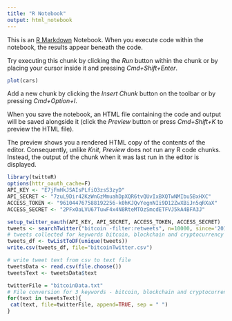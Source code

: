 ```yaml
---
title: "R Notebook"
output: html_notebook
---
```


This is an [R Markdown](http://rmarkdown.rstudio.com) Notebook. When you execute code within the notebook, the results appear beneath the code. 

Try executing this chunk by clicking the *Run* button within the chunk or by placing your cursor inside it and pressing *Cmd+Shift+Enter*. 

```r
plot(cars)
```

Add a new chunk by clicking the *Insert Chunk* button on the toolbar or by pressing *Cmd+Option+I*.

When you save the notebook, an HTML file containing the code and output will be saved alongside it (click the *Preview* button or press *Cmd+Shift+K* to preview the HTML file). 

The preview shows you a rendered HTML copy of the contents of the editor. Consequently, unlike *Knit*, *Preview* does not run any R code chunks. Instead, the output of the chunk when it was last run in the editor is displayed.

```r
library(twitteR)
options(httr_oauth_cache=F)
API_KEY <- "E7jFmHkJSAIsPLfiO3zsS3zyD"
API_SECRET <- "7zuL9Dir42KzWnGzMmuahDpXQR6tvQUvIxBXQTwNMIbu5BxHXC"
ACCESS_TOKEN <- "961044767588192256-k0hKJQvYegnNIi9D12ZwXBiJn5qRXaX"
ACCESS_SECRET <- "2PFxOaLVU67TuwF4x4N8RteMTOzSmcdETFVJ5kA4BFA3J"

setup_twitter_oauth(API_KEY, API_SECRET, ACCESS_TOKEN, ACCESS_SECRET)
tweets <- searchTwitter("bitcoin -filter:retweets", n=10000, since='2018-03-01', until='2018-03-31') 
# tweets collected for keywords bitcoin, blockchain and cryptocurrency
tweets_df <- twListToDF(unique(tweets))
write.csv(tweets_df, file="bitcoinTwitter.csv")
```
```r
# write tweet text from csv to text file
tweetsData <- read.csv(file.choose())
tweetsText <- tweetsData$text

twitterFile = "bitcoinData.txt"
# File conversion for 3 keywords - bitcoin, blockchain and cryptocurrency
for(text in tweetsText){
 cat(text, file=twitterFile, append=TRUE, sep = " ")
}
  
```

